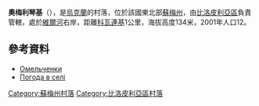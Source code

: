 {{coord|51|6|27|N|34|19|45|E|scale:100000_region:UA|display=title}}

'''奧梅利琴基'''（{{lang-uk|Омельченки}}），是[[烏克蘭|烏克蘭]]的村落，位於該國東北部[[蘇梅州|蘇梅州]]，由[[比洛皮利亞區|比洛皮利亞區]]負責管轄，處於[[維爾河_(謝伊姆河支流)|維爾河]]右岸，距離[[科瓦連基_(比洛皮利亞區)|科瓦連基]]1公里，海拔高度134米，2001年人口12。

==參考資料==
* [http://w1.c1.rada.gov.ua/pls/z7502/A005?rdat1=02.02.2010&rf7571=28620 Омельченки]{{dead link|date=2017年12月 |bot=InternetArchiveBot |fix-attempted=yes }}
* [http://weather.in.ua/ua/symskaja/18966 Погода в селі ] {{Wayback|url=http://weather.in.ua/ua/symskaja/18966 |date=20160305103755 }}

{{DEFAULTSORT:Омельченки}}

[[Category:蘇梅州村落|Category:蘇梅州村落]]
[[Category:比洛皮利亞區村落|Category:比洛皮利亞區村落]]


{{Sumy-geo-stub}}